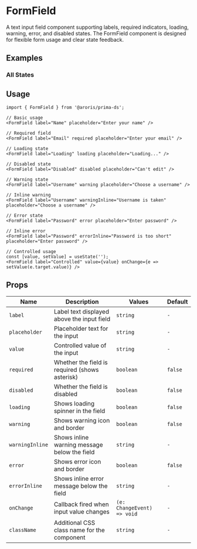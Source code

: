 
<Meta of={FormFieldStories} />

# FormField

A text input field component supporting labels, required indicators, loading, warning, error, and disabled states. The FormField component is designed for flexible form usage and clear state feedback.

## Examples

### All States

<Canvas of={FormFieldStories.AllStates} />

## Usage

```tsx
import { FormField } from '@aroris/prima-ds';

// Basic usage
<FormField label="Name" placeholder="Enter your name" />

// Required field
<FormField label="Email" required placeholder="Enter your email" />

// Loading state
<FormField label="Loading" loading placeholder="Loading..." />

// Disabled state
<FormField label="Disabled" disabled placeholder="Can't edit" />

// Warning state
<FormField label="Username" warning placeholder="Choose a username" />

// Inline warning
<FormField label="Username" warningInline="Username is taken" placeholder="Choose a username" />

// Error state
<FormField label="Password" error placeholder="Enter password" />

// Inline error
<FormField label="Password" errorInline="Password is too short" placeholder="Enter password" />

// Controlled usage
const [value, setValue] = useState('');
<FormField label="Controlled" value={value} onChange={e => setValue(e.target.value)} />
```

## Props

<table>
  <thead>
    <tr>
      <th style={{ textAlign: 'left' }}>Name</th>
      <th style={{ textAlign: 'left' }}>Description</th>
      <th style={{ textAlign: 'left' }}>Values</th>
      <th style={{ textAlign: 'left' }}>Default</th>
    </tr>
  </thead>
  <tbody>
    <tr>
      <td>
        <code>label</code>
      </td>
      <td>Label text displayed above the input field</td>
      <td>
        <code>string</code>
      </td>
      <td>
        <code>-</code>
      </td>
    </tr>
    <tr>
      <td>
        <code>placeholder</code>
      </td>
      <td>Placeholder text for the input</td>
      <td>
        <code>string</code>
      </td>
      <td>
        <code>-</code>
      </td>
    </tr>
    <tr>
      <td>
        <code>value</code>
      </td>
      <td>Controlled value of the input</td>
      <td>
        <code>string</code>
      </td>
      <td>
        <code>-</code>
      </td>
    </tr>
    <tr>
      <td>
        <code>required</code>
      </td>
      <td>Whether the field is required (shows asterisk)</td>
      <td>
        <code>boolean</code>
      </td>
      <td>
        <code>false</code>
      </td>
    </tr>
    <tr>
      <td>
        <code>disabled</code>
      </td>
      <td>Whether the field is disabled</td>
      <td>
        <code>boolean</code>
      </td>
      <td>
        <code>false</code>
      </td>
    </tr>
    <tr>
      <td>
        <code>loading</code>
      </td>
      <td>Shows loading spinner in the field</td>
      <td>
        <code>boolean</code>
      </td>
      <td>
        <code>false</code>
      </td>
    </tr>
    <tr>
      <td>
        <code>warning</code>
      </td>
      <td>Shows warning icon and border</td>
      <td>
        <code>boolean</code>
      </td>
      <td>
        <code>false</code>
      </td>
    </tr>
    <tr>
      <td>
        <code>warningInline</code>
      </td>
      <td>Shows inline warning message below the field</td>
      <td>
        <code>string</code>
      </td>
      <td>
        <code>-</code>
      </td>
    </tr>
    <tr>
      <td>
        <code>error</code>
      </td>
      <td>Shows error icon and border</td>
      <td>
        <code>boolean</code>
      </td>
      <td>
        <code>false</code>
      </td>
    </tr>
    <tr>
      <td>
        <code>errorInline</code>
      </td>
      <td>Shows inline error message below the field</td>
      <td>
        <code>string</code>
      </td>
      <td>
        <code>-</code>
      </td>
    </tr>
    <tr>
      <td>
        <code>onChange</code>
      </td>
      <td>Callback fired when input value changes</td>
      <td>
        <code>(e: ChangeEvent) =&gt; void</code>
      </td>
      <td>
        <code>-</code>
      </td>
    </tr>
    <tr>
      <td>
        <code>className</code>
      </td>
      <td>Additional CSS class name for the component</td>
      <td>
        <code>string</code>
      </td>
      <td>
        <code>-</code>
      </td>
    </tr>
  </tbody>
</table>
